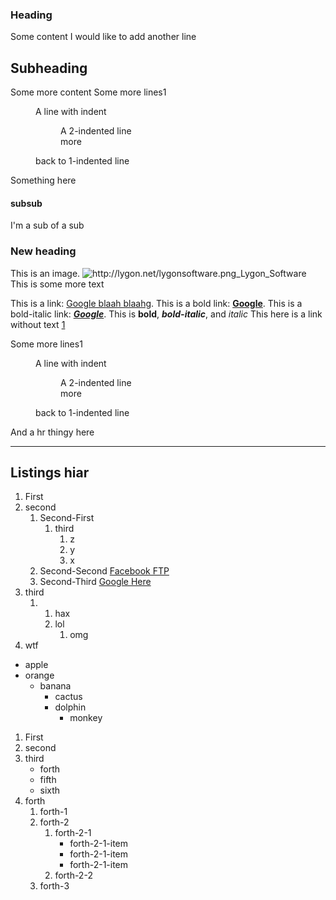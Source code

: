 === Heading ===
Some content
I would like to add another line

== Subheading ==
Some more content
Some more lines1
:A line with indent
:: A 2-indented line
:: more
:back to 1-indented line
Something here

==== subsub ====
I'm a sub of a sub

=== New heading ===

This is an image.
[[File:http://lygon.net/lygonsoftware.png Lygon Software]]
This is some more text

This is a link: [http://www.google.com Google blaah blaahg].
This is a bold link: '''[http://www.google.com Google]'''.
This is a bold-italic link: '''''[http://www.google.com Google]'''''.
This is '''bold''', '''''bold-italic''''', and ''italic''
This here is a link without text [http://lygon.net]

Some more lines1
:A line with indent
:: A 2-indented line
:: more
:back to 1-indented line

And a hr thingy here
----

== Listings hiar ==

# First
# second
## Second-First
### third
#### z
#### y
#### x
## Second-Second [ftp://www.facebook.com Facebook FTP]
## Second-Third [http://www.google.com Google Here] 
# third
### hax
### lol
#### omg
# wtf

* apple
* orange
** banana
*** cactus
*** dolphin
**** monkey

# First
# second
# third
#* forth
#* fifth
#* sixth
# forth
## forth-1
## forth-2
### forth-2-1
###* forth-2-1-item
###* forth-2-1-item
###* forth-2-1-item
### forth-2-2
## forth-3
